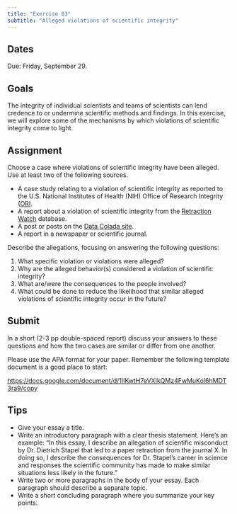 ```yaml
---
title: "Exercise 03"
subtitle: "Alleged violations of scientific integrity"
---
```


## Dates {-}

Due: [Friday, September 29]{.orange_due}.

## Goals {-}

The integrity of individual scientists and teams of scientists can lend credence to or undermine scientific methods and findings.
In this exercise, we will explore some of the mechanisms by which violations of scientific integrity come to light.

## Assignment {-}

Choose a case where violations of scientific integrity have been alleged.
Use at least two of the following sources.

- A case study relating to a violation of scientific integrity as reported to the U.S. National Institutes of Health (NIH) Office of Research Integrity ([ORI](https://ori.hhs.gov/).
- A report about a violation of scientific integrity from the [Retraction Watch](https://retractionwatch.com/) database.
- A post or posts on the [Data Colada site](http://datacolada.org).
- A report in a newspaper or scientific journal.

Describe the allegations, focusing on answering the following questions:

1. What specific violation or violations were alleged?
2. Why are the alleged behavior(s) considered a violation of scientific integrity?
3. What are/were the consequences to the people involved?
4. What could be done to reduce the likelihood that similar alleged violations of scientific integrity occur in the future?

## Submit {-}

In a short (2-3 pp double-spaced report) discuss your answers to these questions and how the two cases are similar or differ from one another.

Please use the APA format for your paper.
Remember the following template document is a good place to start:

<https://docs.google.com/document/d/1IIKwtH7eVXIkQMz4FwMuKol6hMDT3ra9/copy>

## Tips {-}

- Give your essay a title.
- Write an introductory paragraph with a clear thesis statement. Here's an example: "In this essay, I describe an allegation of scientific misconduct by Dr. Dietrich Stapel that led to a paper retraction from the journal X. In doing so, I describe the consequences for Dr. Stapel's career in science and responses the scientific community has made to make similar situations less likely in the future."
- Write two or more paragraphs in the body of your essay. Each paragraph should describe a separate topic.
- Write a short concluding paragraph where you summarize your key points.
